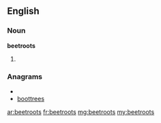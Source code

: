 ==English==

===Noun===
'''beetroots'''

# {{plural of|beetroot}}

===Anagrams===
* {{alphagram|beeoorstt}}
* [[boottrees#English|boottrees]]

[[ar:beetroots]]
[[fr:beetroots]]
[[mg:beetroots]]
[[my:beetroots]]